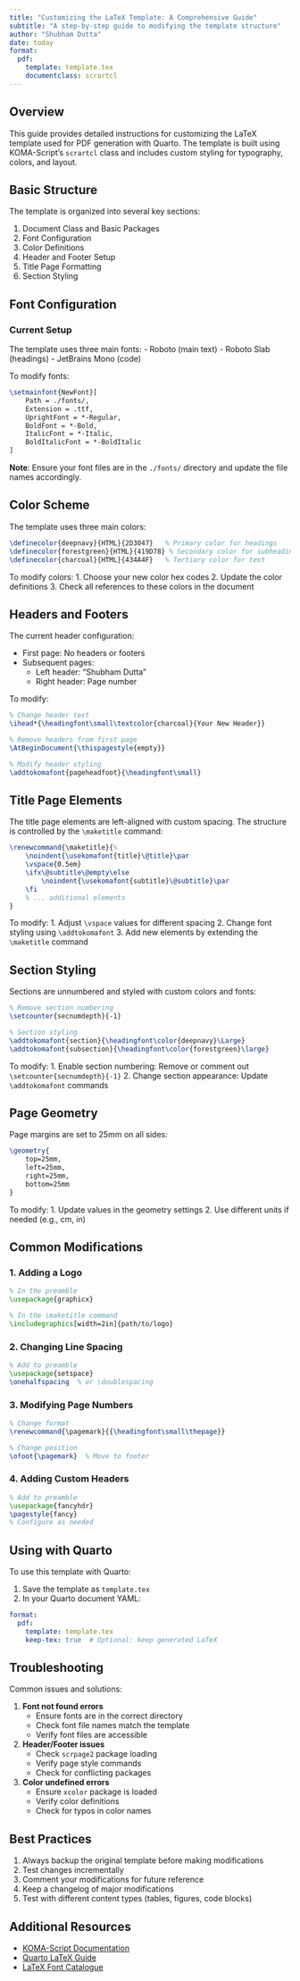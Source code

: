 ```yaml
---
title: "Customizing the LaTeX Template: A Comprehensive Guide"
subtitle: "A step-by-step guide to modifying the template structure"
author: "Shubham Dutta"
date: today
format:
  pdf:
    template: template.tex
    documentclass: scrartcl
---
```


## Overview

This guide provides detailed instructions for customizing the LaTeX template used for PDF generation with Quarto. The template is built using KOMA-Script's `scrartcl` class and includes custom styling for typography, colors, and layout.

## Basic Structure

The template is organized into several key sections:

1. Document Class and Basic Packages
2. Font Configuration
3. Color Definitions
4. Header and Footer Setup
5. Title Page Formatting
6. Section Styling

## Font Configuration

### Current Setup
The template uses three main fonts:
- Roboto (main text)
- Roboto Slab (headings)
- JetBrains Mono (code)

To modify fonts:

```tex
\setmainfont{NewFont}[
    Path = ./fonts/,
    Extension = .ttf,
    UprightFont = *-Regular,
    BoldFont = *-Bold,
    ItalicFont = *-Italic,
    BoldItalicFont = *-BoldItalic
]
```

**Note**: Ensure your font files are in the `./fonts/` directory and update the file names accordingly.

## Color Scheme

The template uses three main colors:

```tex
\definecolor{deepnavy}{HTML}{2D3047}   % Primary color for headings
\definecolor{forestgreen}{HTML}{419D78} % Secondary color for subheadings
\definecolor{charcoal}{HTML}{434A4F}   % Tertiary color for text
```

To modify colors:
1. Choose your new color hex codes
2. Update the color definitions
3. Check all references to these colors in the document

## Headers and Footers

The current header configuration:

- First page: No headers or footers
- Subsequent pages:
  - Left header: "Shubham Dutta"
  - Right header: Page number

To modify:

```tex
% Change header text
\ihead*{\headingfont\small\textcolor{charcoal}{Your New Header}}

% Remove headers from first page
\AtBeginDocument{\thispagestyle{empty}}

% Modify header styling
\addtokomafont{pageheadfoot}{\headingfont\small}
```

## Title Page Elements

The title page elements are left-aligned with custom spacing. The structure is controlled by the `\maketitle` command:

```tex
\renewcommand{\maketitle}{%
    \noindent{\usekomafont{title}\@title}\par
    \vspace{0.5em}
    \ifx\@subtitle\@empty\else
        \noindent{\usekomafont{subtitle}\@subtitle}\par
    \fi
    % ... additional elements
}
```

To modify:
1. Adjust `\vspace` values for different spacing
2. Change font styling using `\addtokomafont`
3. Add new elements by extending the `\maketitle` command

## Section Styling

Sections are unnumbered and styled with custom colors and fonts:

```tex
% Remove section numbering
\setcounter{secnumdepth}{-1}

% Section styling
\addtokomafont{section}{\headingfont\color{deepnavy}\Large}
\addtokomafont{subsection}{\headingfont\color{forestgreen}\large}
```

To modify:
1. Enable section numbering: Remove or comment out `\setcounter{secnumdepth}{-1}`
2. Change section appearance: Update `\addtokomafont` commands

## Page Geometry

Page margins are set to 25mm on all sides:

```tex
\geometry{
    top=25mm,
    left=25mm,
    right=25mm,
    bottom=25mm
}
```

To modify:
1. Update values in the geometry settings
2. Use different units if needed (e.g., cm, in)

## Common Modifications

### 1. Adding a Logo
```tex
% In the preamble
\usepackage{graphicx}

% In the \maketitle command
\includegraphics[width=2in]{path/to/logo}
```

### 2. Changing Line Spacing
```tex
% Add to preamble
\usepackage{setspace}
\onehalfspacing  % or \doublespacing
```

### 3. Modifying Page Numbers
```tex
% Change format
\renewcommand{\pagemark}{{\headingfont\small\thepage}}

% Change position
\ofoot{\pagemark}  % Move to footer
```

### 4. Adding Custom Headers
```tex
% Add to preamble
\usepackage{fancyhdr}
\pagestyle{fancy}
% Configure as needed
```

## Using with Quarto

To use this template with Quarto:

1. Save the template as `template.tex`
2. In your Quarto document YAML:

```yaml
format:
  pdf:
    template: template.tex
    keep-tex: true  # Optional: keep generated LaTeX
```

## Troubleshooting

Common issues and solutions:

1. **Font not found errors**
   - Ensure fonts are in the correct directory
   - Check font file names match the template
   - Verify font files are accessible

2. **Header/Footer issues**
   - Check `scrpage2` package loading
   - Verify page style commands
   - Check for conflicting packages

3. **Color undefined errors**
   - Ensure `xcolor` package is loaded
   - Verify color definitions
   - Check for typos in color names

## Best Practices

1. Always backup the original template before making modifications
2. Test changes incrementally
3. Comment your modifications for future reference
4. Keep a changelog of major modifications
5. Test with different content types (tables, figures, code blocks)

## Additional Resources

- [KOMA-Script Documentation](https://ctan.org/pkg/koma-script)
- [Quarto LaTeX Guide](https://quarto.org/docs/output-formats/pdf-basics.html)
- [LaTeX Font Catalogue](https://tug.org/FontCatalogue/)
